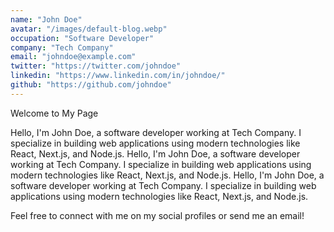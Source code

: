 ```yaml
---
name: "John Doe"
avatar: "/images/default-blog.webp"
occupation: "Software Developer"
company: "Tech Company"
email: "johndoe@example.com"
twitter: "https://twitter.com/johndoe"
linkedin: "https://www.linkedin.com/in/johndoe/"
github: "https://github.com/johndoe"
---
```


Welcome to My Page

Hello, I'm John Doe, a software developer working at Tech Company. I specialize in building web applications using modern technologies like React, Next.js, and Node.js.
Hello, I'm John Doe, a software developer working at Tech Company. I specialize in building web applications using modern technologies like React, Next.js, and Node.js.
Hello, I'm John Doe, a software developer working at Tech Company. I specialize in building web applications using modern technologies like React, Next.js, and Node.js.

Feel free to connect with me on my social profiles or send me an email!
